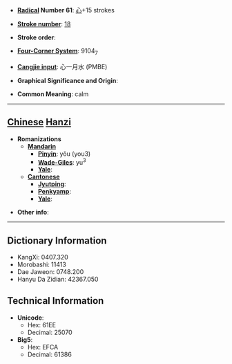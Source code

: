 * '''[[Wiktionary:Chinese radical index| Radical]] Number 61''': [[Wiktionary:Chinese radical index 心|心]]+15 strokes

* '''[[Wiktionary:Chinese total strokes index|Stroke number]]''': [[Wiktionary:Chinese total strokes index 18|18]]

* '''Stroke order''': 

* '''[[Wiktionary:Chinese four corner index|Four-Corner System]]''': 9104<sub>7</sub>

* '''[[Wiktionary:Chinese Cangjie index|Cangjie input]]''': 心一月水 (PMBE)

* '''Graphical Significance and Origin''': 

* '''Common Meaning''': calm

----

== [[Chinese]] [[Hanzi]] ==

* '''Romanizations'''
** '''[[Mandarin]]'''
*** '''[[Pinyin]]''': yǒu (you3)
*** '''[[Wade-Giles]]''': yu<sup>3</sup>
*** '''[[Yale]]''': 
** '''[[Cantonese]]'''
*** '''[[Jyutping]]''':
*** '''[[Penkyamp]]''': 
*** '''[[Yale]]''': 

* '''Other info''': 

----

== Dictionary Information ==

* KangXi: 0407.320
* Morobashi: 11413
* Dae Jaweon: 0748.200
* Hanyu Da Zidian: 42367.050

== Technical Information ==

* '''Unicode''':
** Hex: 61EE
** Decimal: 25070
* '''Big5''':
** Hex: EFCA
** Decimal: 61386
